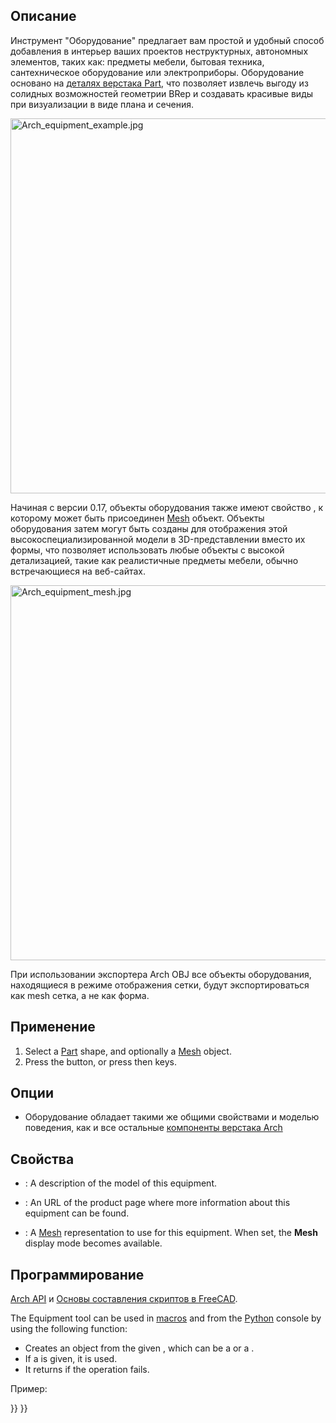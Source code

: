 <languages/>

<div class="mw-translate-fuzzy">
{{Docnav/ru
|[[Arch_Nest/ru|Компоновка]]
|[[Arch_Frame/ru|Каркас]]
|[[Arch_Workbench/ru|Архитектурный верстак "Arch"]]
|IconL=Arch_Nest.svg
|IconR=Arch_Frame.svg
|IconC=Workbench_Arch.svg
}}
</div>

{{VeryImportantMessage|THIS COMMAND IS PART OF THE INTEGRATED [[BIM_Workbench|BIM WORKBENCH]] IN V1.0<br>
This page has been updated for that version.}}

<div class="mw-translate-fuzzy">
{{GuiCommand/ru
|Name=Arch Equipment
|Name/ru=Оборудование
|MenuLocation=Arch → Оборудование
|Workbenches=[[Arch_Workbench/ru|Arch]]
|Shortcut={{KEY|E}} {{KEY|Q}}
|SeeAlso=[[Arch_3Views/ru|3 вида на основе полигональной сетки]]
}}
</div>

<span id="Description"></span>
==Описание== 

<div class="mw-translate-fuzzy">
Инструмент "Оборудование" предлагает вам простой и удобный способ добавления в интерьер ваших проектов неструктурных, автономных элементов, таких как: предметы мебели, бытовая техника, сантехническое оборудование или электроприборы. Оборудование основано на [[Part_Workbench/ru|деталях верстака Part]], что позволяет извлечь выгоду из солидных возможностей геометрии BRep и создавать красивые виды при визуализации в виде плана и сечения.
</div> 

[[Image:Arch equipment example.jpg|600px]]
{{Caption|Furniture objects enclosed in an [[Arch_Equipment|Arch Equipment]] object. The flat projections can be obtained by the [[Draft_Shape2DView|Draft Shape2DView]] tool}}

Начиная с версии 0.17, объекты оборудования также имеют свойство {{PropertyData|HiRes (высокая детализация)}}, к которому может быть присоединен [[Mesh Workbench/ru|Mesh]] объект. Объекты оборудования затем могут быть созданы для отображения этой высокоспециализированной модели в 3D-представлении вместо их формы, что позволяет использовать любые объекты с высокой детализацией, такие как реалистичные предметы мебели, обычно встречающиеся на веб-сайтах.

[[Image:Arch equipment mesh.jpg|600px]]
{{Caption|Furniture objects enclosed in an [[Arch Equipment|Arch Equipment]] object, with a high resolution mesh attached}}

При использовании экспортера Arch OBJ все объекты оборудования, находящиеся в режиме отображения сетки, будут экспортироваться как mesh сетка, а не как форма.

<span id="Usage"></span>
==Применение==

# Select a [[Part_Workbench|Part]] shape, and optionally a [[Mesh_Workbench|Mesh]] object.
# Press the {{Button|[[Image:Arch_Equipment.svg|16px]] [[Arch_Equipment|Equipment]]}} button, or press {{KEY|E}} then {{KEY|Q}} keys.

<span id="Options"></span>
==Опции==

* Оборудование обладает такими же общими свойствами и моделью поведения, как и все остальные [[Arch_Component/ru|компоненты верстака Arch]]

<span id="Properties"></span>
==Свойства== 

* {{PropertyData|Model}}: A description of the model of this equipment.
* {{PropertyData|Url}}: An URL of the product page where more information about this equipment can be found.
* {{PropertyData|Mesh}}: A [[Mesh Workbench|Mesh]] representation to use for this equipment. When set, the '''Mesh''' display mode becomes available.

<span id="Scripting"></span>
==Программирование==

{{Emphasis|См. так же:}} [[Arch_API/ru|Arch API]] и [[FreeCAD_Scripting_Basics/ru|Основы составления скриптов в FreeCAD]].

The Equipment tool can be used in [[Macros|macros]] and from the [[Python|Python]] console by using the following function:
{{Code|code=
Equipment = makeEquipment(baseobj=None, placement=None, name="Equipment")
}}

* Creates an {{incode|Equipment}} object from the given {{incode|baseobj}}, which can be a {{incode|Part}} or a {{incode|Mesh}}.
* If a {{incode|placement}} is given, it is used.
* It returns {{incode|None}} if the operation fails.

Пример:
{{Code|code=
import FreeCAD, Arch

Box = FreeCAD.ActiveDocument.addObject("Part::Box", "Box")
Box.Length = 500
Box.Width = 2000
Box.Height = 600

Equip = Arch.makeEquipment(Box)
FreeCAD.ActiveDocument.recompute()
}}


<div class="mw-translate-fuzzy">
{{Docnav/ru
|[[Arch_Nest/ru|Компоновка]]
|[[Arch_Frame/ru|Каркас]]
|[[Arch_Workbench/ru|Архитектурный верстак "Arch"]]
|IconL=Arch_Nest.svg
|IconR=Arch_Frame.svg
|IconC=Workbench_Arch.svg
}}
</div>

{{BIM_Tools_navi{{#translation:}}}}
{{Userdocnavi{{#translation:}}}}